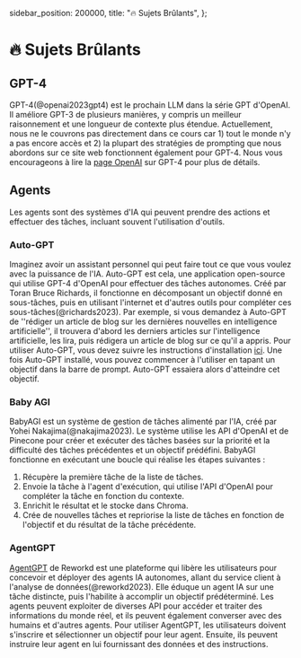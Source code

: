   sidebar_position: 200000,
  title: "🔥 Sujets Brûlants",
};

# 🔥 Sujets Brûlants

## GPT-4

GPT-4(@openai2023gpt4) est le prochain LLM dans la série GPT d'OpenAI. Il améliore GPT-3 de plusieurs manières, y compris un meilleur raisonnement et une longueur de contexte plus étendue. Actuellement, nous ne le couvrons pas directement dans ce cours car 1) tout le monde n'y a pas encore accès et 2) la plupart des stratégies de prompting que nous abordons sur ce site web fonctionnent également pour GPT-4. Nous vous encourageons à lire la [page OpenAI](https://openai.com/research/gpt-4) sur GPT-4 pour plus de détails.

## Agents

Les agents sont des systèmes d'IA qui peuvent prendre des actions et effectuer des tâches, incluant souvent l'utilisation d'outils.

### Auto-GPT

Imaginez avoir un assistant personnel qui peut faire tout ce que vous voulez avec la puissance de l'IA. Auto-GPT est cela, une application open-source qui utilise GPT-4 d'OpenAI pour effectuer des tâches autonomes. Créé par Toran Bruce Richards, il fonctionne en décomposant un objectif donné en sous-tâches, puis en utilisant l'internet et d'autres outils pour compléter ces sous-tâches(@richards2023). Par exemple, si vous demandez à Auto-GPT de ''rédiger un article de blog sur les dernières nouvelles en intelligence artificielle'', il trouvera d'abord les derniers articles sur l'intelligence artificielle, les lira, puis rédigera un article de blog sur ce qu'il a appris. Pour utiliser Auto-GPT, vous devez suivre les instructions d'installation [ici](https://significant-gravitas.github.io/Auto-GPT/setup/). Une fois Auto-GPT installé, vous pouvez commencer à l'utiliser en tapant un objectif dans la barre de prompt. Auto-GPT essaiera alors d'atteindre cet objectif.

### Baby AGI

BabyAGI est un système de gestion de tâches alimenté par l'IA, créé par Yohei Nakajima(@nakajima2023). Le système utilise les API d'OpenAI et de Pinecone pour créer et exécuter des tâches basées sur la priorité et la difficulté des tâches précédentes et un objectif prédéfini. BabyAGI fonctionne en exécutant une boucle qui réalise les étapes suivantes :

1. Récupère la première tâche de la liste de tâches.
2. Envoie la tâche à l'agent d'exécution, qui utilise l'API d'OpenAI pour compléter la tâche en fonction du contexte.
3. Enrichit le résultat et le stocke dans Chroma.
4. Crée de nouvelles tâches et repriorise la liste de tâches en fonction de l'objectif et du résultat de la tâche précédente.

### AgentGPT

[AgentGPT](https://agentgpt.reworkd.ai/) de Reworkd est une plateforme qui libère les utilisateurs pour concevoir et déployer des agents IA autonomes, allant du service client à l'analyse de données(@reworkd2023). Elle éduque un agent IA sur une tâche distincte, puis l'habilite à accomplir un objectif prédéterminé. Les agents peuvent exploiter de diverses API pour accéder et traiter des informations du monde réel, et ils peuvent également converser avec des humains et d'autres agents. Pour utiliser AgentGPT, les utilisateurs doivent s'inscrire et sélectionner un objectif pour leur agent. Ensuite, ils peuvent instruire leur agent en lui fournissant des données et des instructions.
